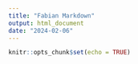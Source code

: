 ```yaml
---
title: "Fabian Markdown"
output: html_document
date: "2024-02-06"
---
```


```r
knitr::opts_chunk$set(echo = TRUE)
```





